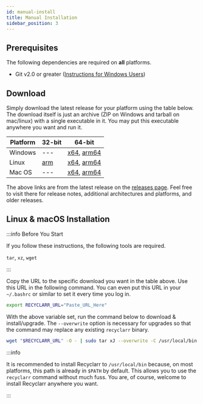 ```yaml
---
id: manual-install
title: Manual Installation
sidebar_position: 3
---
```


## Prerequisites

The following dependencies are required on **all** platforms.

- Git v2.0 or greater ([Instructions for Windows Users](/installation/tips/git-install.md))

## Download

Simply download the latest release for your platform using the table below. The download itself is
just an archive (ZIP on Windows and tarball on mac/linux) with a single executable in it. You may
put this executable anywhere you want and run it.

| Platform | 32-bit           | 64-bit                                 |
| -------- | ---------------- | -------------------------------------- |
| Windows  | ---              | [x64][win-x64], [arm64][win-arm64]     |
| Linux    | [arm][linux-arm] | [x64][linux-x64], [arm64][linux-arm64] |
| Mac OS   | ---              | [x64][osx-x64], [arm64][osx-arm64]     |

[win-x64]: https://github.com/recyclarr/recyclarr/releases/latest/download/recyclarr-win-x64.zip
[win-arm64]: https://github.com/recyclarr/recyclarr/releases/latest/download/recyclarr-win-arm64.zip
[linux-x64]: https://github.com/recyclarr/recyclarr/releases/latest/download/recyclarr-linux-x64.tar.xz
[linux-arm64]: https://github.com/recyclarr/recyclarr/releases/latest/download/recyclarr-linux-arm64.tar.xz
[linux-arm]: https://github.com/recyclarr/recyclarr/releases/latest/download/recyclarr-linux-arm.tar.xz
[osx-x64]: https://github.com/recyclarr/recyclarr/releases/latest/download/recyclarr-osx-x64.tar.xz
[osx-arm64]: https://github.com/recyclarr/recyclarr/releases/latest/download/recyclarr-osx-arm64.tar.xz

The above links are from the latest release on the [releases page][rp]. Feel free to visit there for
release notes, additional architectures and platforms, and older releases.

[rp]: https://github.com/recyclarr/recyclarr/releases

## Linux & macOS Installation

:::info Before You Start

If you follow these instructions, the following tools are required.

`tar`, `xz`, `wget`

:::

Copy the URL to the specific download you want in the table above. Use this URL in the following
command. You can even put this URL in your `~/.bashrc` or similar to set it every time you log in.

```bash
export RECYCLARR_URL="Paste_URL_Here"
```

With the above variable set, run the command below to download & install/upgrade. The `--overwrite`
option is necessary for upgrades so that the command may replace any existing `recyclarr` binary.

```bash
wget "$RECYCLARR_URL" -O - | sudo tar xJ --overwrite -C /usr/local/bin
```

:::info

It is recommended to install Recyclarr to `/usr/local/bin` because, on most platforms, this path is
already in `$PATH` by default. This allows you to use the `recyclarr` command without much fuss. You
are, of course, welcome to install Recyclarr anywhere you want.

:::
